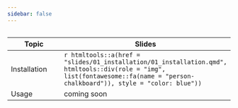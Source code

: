 ```yaml
---
sidebar: false
---
```


```r

```

| Topic | Slides |
|-------|--------|
| Installation | `r htmltools::a(href = "slides/01_installation/01_installation.qmd", htmltools::div(role = "img", list(fontawesome::fa(name = "person-chalkboard")), style = "color: blue"))` |
| Usage | coming soon |
